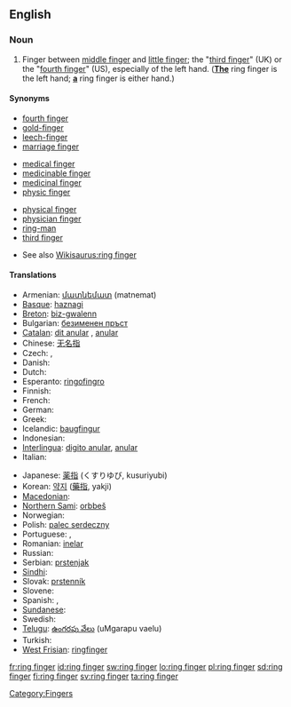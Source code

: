 ==English==

===Noun===
{{en-noun|sg=[[ring]] [[finger]]}}

# Finger between [[middle finger]] and [[little finger]]; the "[[third finger]]" (UK) or the "[[fourth finger]]" (US), especially of the left hand.  (<u>'''The'''</u> ring finger is the left hand; <u>'''a'''</u> ring finger is either hand.)

====Synonyms====
{{top3}}
* [[fourth finger]]
* [[gold-finger]]
* [[leech-finger]]
* [[marriage finger]]
{{mid3}}
* [[medical finger]]
* [[medicinable finger]]
* [[medicinal finger]]
* [[physic finger]]
{{mid3}}
* [[physical finger]]
* [[physician finger]]
* [[ring-man]]
* [[third finger]]
{{bottom}}
* See also [[Wikisaurus:ring finger]]

====Translations====
{{trans-top|finger between the middle finger and little finger}}
* Armenian: [[մատնեմատ]] (matnemat)
* [[Basque]]: [[haznagi]]
* [[Breton]]: [[biz-gwalenn]] {{m}}
* Bulgarian: [[безименен пръст]] {{m}}
* [[Catalan]]: [[dit anular]] {{m}}, [[anular]] {{m}}
* Chinese: [[无名指]]
* Czech: {{t-|cs|prsteník|m}}, {{t-|cs|prsteníček|m}}
* Danish: {{t-|da|ringfinger}}
* Dutch: {{t+|nl|ringvinger|m}}
* Esperanto: [[ringofingro]]
* Finnish: {{t+|fi|nimetön}}
* French: {{t+|fr|annulaire|m}}
* German: {{t+|de|Ringfinger|m}}
* Greek: {{t+|el|παράμεσος|m}}
* Icelandic: [[baugfingur]] {{m}}
* Indonesian: {{t+|id|jari manis|xs=Indonesian}}
* [[Interlingua]]: [[digito anular]], [[anular]]
* Italian: {{t-|it|anulare|m}}
{{trans-mid}}
* Japanese: [[薬指]] (くすりゆび, kusuriyubi)
* Korean: [[약지]] ([[藥指]], yakji)
* [[Macedonian]]: {{t|mk|домал прст|m|tr=dómal p'rst}}
* [[Northern Sami]]: [[orbbeš]]
* Norwegian: {{t-|no|ringfinger|m}}
* Polish: [[palec serdeczny]] {{m}}
* Portuguese: {{t+|pt|dedo anular|m}}, {{t+|pt|anular|m}}
* Romanian: [[inelar]] {{m}}
* Russian: {{t+|ru|безымянный палец|m|tr=bezym'ánnyj pál'ec}}
* Serbian: [[prstenjak]] {{m}}
* [[Sindhi]]: {{sd-Arab|[[ٻاچَ]]}} {{f}}
* Slovak: [[prstenník]] {{m}}
* Slovene: {{t+|sl|prstanec|m}}
* Spanish: {{t-|es|dedo anular|m}}, {{t+|es|anular|m}}
* [[Sundanese]]: {{t|su|jariji|xs=Sundanese}}
* Swedish: {{t-|sv|ringfinger|n}}
* [[Telugu]]: [[ఉంగరపు వేలు]] (uMgarapu vaelu)
* Turkish: {{t|tr|yüzük parmağı}}
* [[West Frisian]]: [[ringfinger]]
{{trans-bottom}}

[[Category:Fingers]]

[[fr:ring finger]]
[[id:ring finger]]
[[sw:ring finger]]
[[lo:ring finger]]
[[pl:ring finger]]
[[sd:ring finger]]
[[fi:ring finger]]
[[sv:ring finger]]
[[ta:ring finger]]